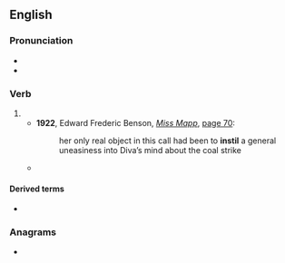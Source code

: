 ==English==

===Pronunciation===
* {{IPA|en|/ɪnˈstɪl/}}
* {{rhymes|en|ɪl}}

===Verb===
{{en-verb|++}}

# {{alternative spelling of|en|instill}}
#* '''1922''', Edward Frederic Benson, ''[[s:Miss Mapp|Miss Mapp]]'', [[s:Page:Miss_Mapp.djvu/74|page 70]]:
#*: her only real object in this call had been to '''instil''' a general uneasiness into Diva’s mind about the coal strike
#* {{quote-journal|en|date=2020 October 21|title=Network News: Labour reiterates demand for full public ownership|journal=Rail|page=7|text="If we do not '''instil''' public confidence in the system, I fear the public will lose confidence and even fewer people will travel by rail."}}

====Derived terms====
* {{l|en|reinstil}}

===Anagrams===
* {{anagrams|en|a=iilnst|inlist}}